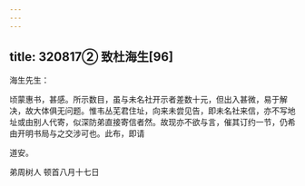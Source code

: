 ```yaml
---
---
---
```

title: 320817② 致杜海生[96]
---




海生先生：

顷蒙惠书，甚感。所示数目，虽与未名社开示者差数十元，但出入甚微，易于解决，故大体俱无问题。惟韦丛芜君住址，向来未尝见告，即未名社来信，亦不写地址或由别人代寄，似深防弟直接寄信者然。故现亦不欲与言，催其订约一节，仍希由开明书局与之交涉可也。此布，即请

道安。

弟周树人 顿首八月十七日